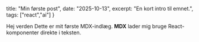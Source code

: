   title: "Min første post",
  date: "2025-10-13",
  excerpt: "En kort intro til emnet.",
  tags: ["react","ai"]
}

Hej verden
Dette er mit første MDX-indlæg. **MDX** lader mig bruge React-komponenter direkte i teksten.
